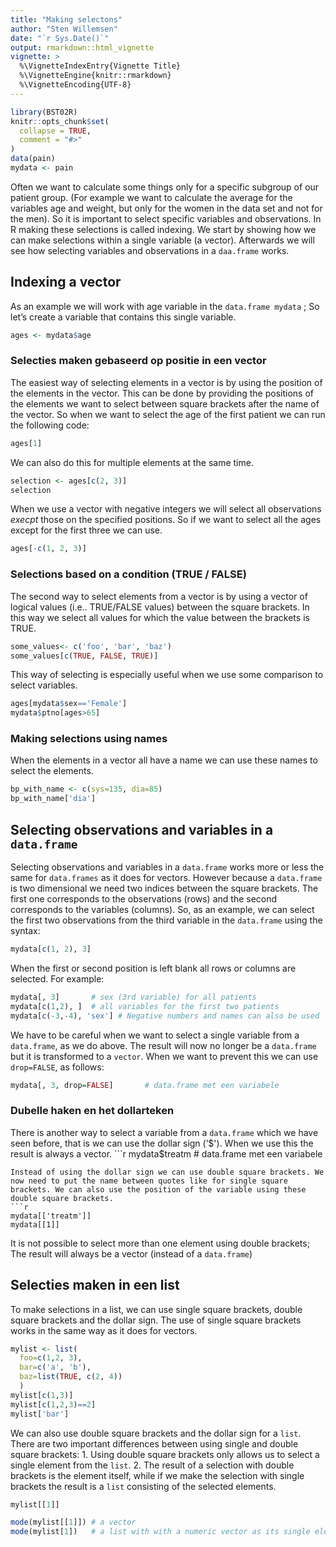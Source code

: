 ```yaml
---
title: "Making selectons"
author: "Sten Willemsen"
date: "`r Sys.Date()`"
output: rmarkdown::html_vignette
vignette: >
  %\VignetteIndexEntry{Vignette Title}
  %\VignetteEngine{knitr::rmarkdown}
  %\VignetteEncoding{UTF-8}
---
```


```r
library(BST02R)
knitr::opts_chunk$set(
  collapse = TRUE,
  comment = "#>"
)
data(pain)
mydata <- pain
```

Often we want to calculate some things only for a specific subgroup of our patient group. (For example we want to calculate the average for the variables  age and weight, but only for the women in the data set and not for the men). So it is important to select specific variables and observations. In R making these selections is called indexing. We start by showing how we can make selections within a single variable (a vector). Afterwards we will see how selecting variables and observations in a `daa.frame` works.

## Indexing a vector

As an example we will work with age variable in the `data.frame mydata` ; So let's create a variable that contains this single variable.
```r
ages <- mydata$age
```

### Selecties maken gebaseerd op positie in een vector
The easiest way of selecting elements in a vector is by using the position of the elements in the vector. This can be done by providing the positions of the elements we want to select between square brackets after the name of the vector. So when we want to select the age of the first patient we can run the following code:
```r
ages[1]
```
We can also do this for multiple elements at the same time.
```r
selection <- ages[c(2, 3)]
selection
```
When we use a vector with negative integers we will select all observations *execpt* those on the specified positions. So if we want to select all the ages except for the first three we can use.
```r
ages[-c(1, 2, 3)]
```

### Selections based on a condition (TRUE / FALSE)

The second way to select elements from a vector is by using a vector of logical values (i.e.. TRUE/FALSE values) between the square brackets. In this way we select all values for which the value between the brackets is TRUE.
```r
some_values<- c('foo', 'bar', 'baz')
some_values[c(TRUE, FALSE, TRUE)]
```
This way of selecting is especially useful when we use some comparison to select variables.
```r
ages[mydata$sex=='Female']
mydata$ptno[ages>65]
```

### Making selections using names
When the elements in a vector all have a name we can use these names to select the elements.
```r
bp_with_name <- c(sys=135, dia=85)
bp_with_name['dia']
```

## Selecting observations and variables in a `data.frame`

Selecting observations and variables in a `data.frame` works more or less the same for `data.frames` as it does for vectors. However because a `data.frame` is two dimensional we need two indices between the square brackets. The first one corresponds to the observations (rows) and the second corresponds to the variables (columns). So, as an example, we can select the first two observations from the third variable in the `data.frame` using the syntax:
```r
mydata[c(1, 2), 3]
```

When the first or second position is left blank all rows or columns are selected. For example:
```r
mydata[, 3]       # sex (3rd variable) for all patients
mydata[c(1,2), ]  # all variables for the first two patients
mydata[c(-3,-4), 'sex'] # Negative numbers and names can also be used
```
We have to be careful when we want to select a single variable from a  `data.frame`, as we do above. The result will now no longer be a  `data.frame` but it is transformed to a `vector`. When we want to prevent this we can use `drop=FALSE`, as follows:
```r
mydata[, 3, drop=FALSE]       # data.frame met een variabele
```

### Dubelle haken en het dollarteken

There is another way to select a variable from a `data.frame` which we have seen before, that is we can use the dollar sign ('$'). When we use this the result is always a vector. 
```r
mydata$treatm      # data.frame met een variabele
```
Instead of using the dollar sign we can use double square brackets. We now need to put the name between quotes like for single square brackets. We can also use the position of the variable using these double square brackets.
```r
mydata[['treatm']]
mydata[[1]]
```
It is not possible to select more than one element using double brackets; The result will always be a vector (instead of a `data.frame`)


## Selecties maken in een list
To make selections in a list, we can use single square brackets, double square brackets and the dollar sign. The use of single square brackets works in the same way as it does for vectors.
```r
mylist <- list(
  foo=c(1,2, 3),
  bar=c('a', 'b'),
  baz=list(TRUE, c(2, 4))
  )
mylist[c(1,3)]
mylist[c(1,2,3)==2]
mylist['bar']
```

We can also use double square brackets and the dollar sign for a `list`. There are two important differences between using single and double square brackets:
1. Using double square brackets only allows us to select a single element from the `list`.
2. The result of a selection with double brackets is the element itself, while if we make the selection with single brackets the result is a `list` consisting of the selected elements.

```r
mylist[[1]]
```
```r
mode(mylist[[1]]) # a vector
mode(mylist[1])   # a list with with a numeric vector as its single element   
```



